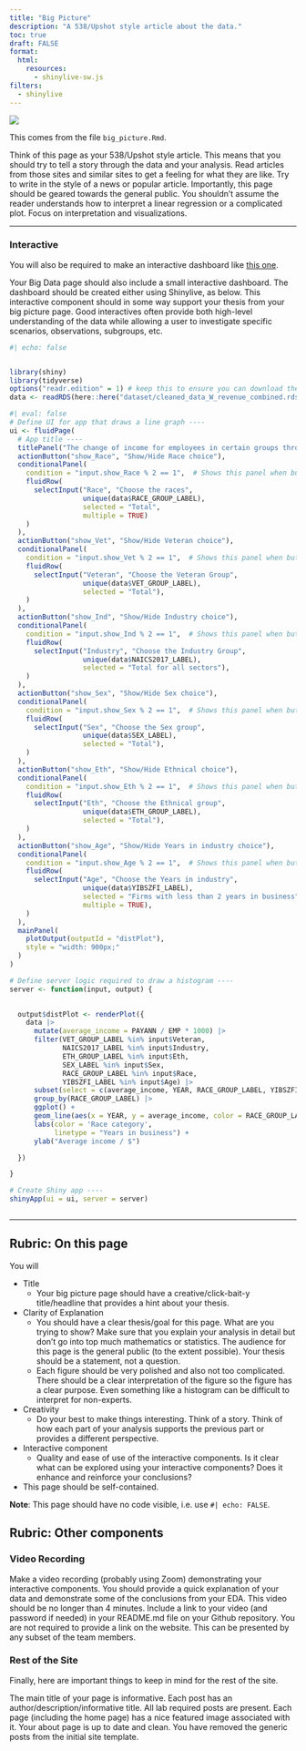 ```yaml
---
title: "Big Picture"
description: "A 538/Upshot style article about the data."
toc: true
draft: FALSE
format:
  html:
    resources: 
      - shinylive-sw.js
filters:
  - shinylive
---
```


![](images/The_Big_Picture_2.jpeg)

This comes from the file `big_picture.Rmd`.

Think of this page as your 538/Upshot style article. This means that you should try to tell a story through the data and your analysis. Read articles from those sites and similar sites to get a feeling for what they are like. Try to write in the style of a news or popular article. Importantly, this page should be geared towards the general public. You shouldn't assume the reader understands how to interpret a linear regression or a complicated plot. Focus on interpretation and visualizations.



---


### Interactive

You will also be required to make an interactive dashboard like [this one](/flex/flex.html).

Your Big Data page should also include a small interactive dashboard. The dashboard should be created either using Shinylive, as below. This interactive component should in some way support your thesis from your big picture page. Good interactives often provide both high-level understanding of the data while allowing a user to investigate specific scenarios, observations, subgroups, etc.



```r
#| echo: false


library(shiny)
library(tidyverse)
options("readr.edition" = 1) # keep this to ensure you can download the data
data <- readRDS(here::here("dataset/cleaned_data_W_revenue_combined.rds"))

```
```r
#| eval: false
# Define UI for app that draws a line graph ----
ui <- fluidPage(
  # App title ----
  titlePanel("The change of income for employees in certain groups throughout recent years"),
  actionButton("show_Race", "Show/Hide Race choice"),
  conditionalPanel(
    condition = "input.show_Race % 2 == 1",  # Shows this panel when button 1 is clicked
    fluidRow(
      selectInput("Race", "Choose the races",
                  unique(data$RACE_GROUP_LABEL),
                  selected = "Total",
                  multiple = TRUE)
    )
  ),
  actionButton("show_Vet", "Show/Hide Veteran choice"),
  conditionalPanel(
    condition = "input.show_Vet % 2 == 1",  # Shows this panel when button 2 is clicked
    fluidRow(
      selectInput("Veteran", "Choose the Veteran Group",
                  unique(data$VET_GROUP_LABEL),
                  selected = "Total"),
    )
  ),
  actionButton("show_Ind", "Show/Hide Industry choice"),
  conditionalPanel(
    condition = "input.show_Ind % 2 == 1",  # Shows this panel when button 2 is clicked
    fluidRow(
      selectInput("Industry", "Choose the Industry Group",
                  unique(data$NAICS2017_LABEL),
                  selected = "Total for all sectors"),
    )
  ),  
  actionButton("show_Sex", "Show/Hide Sex choice"),
  conditionalPanel(
    condition = "input.show_Sex % 2 == 1",  # Shows this panel when button 2 is clicked
    fluidRow(
      selectInput("Sex", "Choose the Sex group",
                  unique(data$SEX_LABEL),
                  selected = "Total"),
    )
  ),  
  actionButton("show_Eth", "Show/Hide Ethnical choice"),
  conditionalPanel(
    condition = "input.show_Eth % 2 == 1",  # Shows this panel when button 2 is clicked
    fluidRow(
      selectInput("Eth", "Choose the Ethnical group",
                  unique(data$ETH_GROUP_LABEL),
                  selected = "Total"),
    )
  ),    
  actionButton("show_Age", "Show/Hide Years in industry choice"),
  conditionalPanel(
    condition = "input.show_Age % 2 == 1",  # Shows this panel when button 2 is clicked
    fluidRow(
      selectInput("Age", "Choose the Years in industry",
                  unique(data$YIBSZFI_LABEL),
                  selected = "Firms with less than 2 years in business",
                  multiple = TRUE),
    )
  ),   
  mainPanel(
    plotOutput(outputId = "distPlot"),
    style = "width: 900px;" 
  )
)

# Define server logic required to draw a histogram ----
server <- function(input, output) {
  

  output$distPlot <- renderPlot({
    data |>
      mutate(average_income = PAYANN / EMP * 1000) |>
      filter(VET_GROUP_LABEL %in% input$Veteran,
             NAICS2017_LABEL %in% input$Industry,
             ETH_GROUP_LABEL %in% input$Eth,
             SEX_LABEL %in% input$Sex,
             RACE_GROUP_LABEL %in% input$Race,
             YIBSZFI_LABEL %in% input$Age) |>
      subset(select = c(average_income, YEAR, RACE_GROUP_LABEL, YIBSZFI_LABEL)) |>
      group_by(RACE_GROUP_LABEL) |>
      ggplot() +
      geom_line(aes(x = YEAR, y = average_income, color = RACE_GROUP_LABEL, linetype = YIBSZFI_LABEL)) +
      labs(color = 'Race category', 
           linetype = "Years in business") +
      ylab("Average income / $")

  })

}

# Create Shiny app ----
shinyApp(ui = ui, server = server)
```
```r

```
---

## Rubric: On this page

You will

* Title
  * Your big picture page should have a creative/click-bait-y title/headline that provides a hint about your thesis.
* Clarity of Explanation
  * You should have a clear thesis/goal for this page. What are you trying to show? Make sure that you explain your analysis in detail but don't go into top much mathematics or statistics. The audience for this page is the general public (to the extent possible). Your thesis should be a statement, not a question.
  * Each figure should be very polished and also not too complicated. There should be a clear interpretation of the figure so the figure has a clear purpose. Even something like a histogram can be difficult to interpret for non-experts.
* Creativity
  * Do your best to make things interesting. Think of a story. Think of how each part of your analysis supports the previous part or provides a different perspective.
* Interactive component
  * Quality and ease of use of the interactive components.
Is it clear what can be explored using your interactive components?
Does it enhance and reinforce your conclusions?
* This page should be self-contained.
  
**Note**: This page should have no code visible, i.e. use `#| echo: FALSE`.  




## Rubric: Other components

### Video Recording

Make a video recording (probably using Zoom) demonstrating your interactive components.
You should provide a quick explanation of your data and demonstrate some of the conclusions from your EDA.
This video should be no longer than 4 minutes.
Include a link to your video (and password if needed) in your README.md file on your Github repository. You are not required to provide a link on the website.
This can be presented by any subset of the team members.


### Rest of the Site

Finally, here are important things to keep in mind for the rest of the site. 

The main title of your page is informative.
Each post has an author/description/informative title.
All lab required posts are present.
Each page (including the home page) has a nice featured image associated with it.
Your about page is up to date and clean.
You have removed the generic posts from the initial site template.
